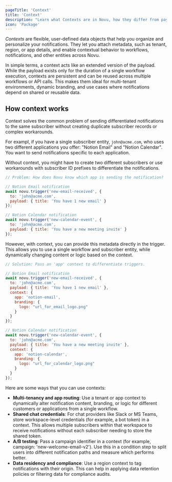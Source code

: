 ```yaml
---
pageTitle: 'Context'
title: 'Context'
description: "Learn what Contexts are in Novu, how they differ from payloads, and how they help you organize and personalize notifications across workflows."
icon: 'Package'
---
```


_Contexts_ are flexible, user-defined data objects that help you organize and personalize your notifications. They let you attach metadata, such as tenant, region, or app details, and enable contextual behavior to workflows, notifications, and other entities across Novu.

In simple terms, a context acts like an extended version of the payload. While the payload exists only for the duration of a single workflow execution, contexts are persistent and can be reused across multiple workflows or API calls. This makes them ideal for multi-tenant environments, dynamic branding, and use cases where notifications depend on shared or reusable data.

## How context works

Context solves the common problem of sending differentiated notifications to the same subscriber without creating duplicate subscriber records or complex workarounds.

For exampl, if you have a single subscriber entity, `john@acme.com`, who uses two different applications you offer: "Notion Email" and "Notion Calendar". You want to send notifications specific to each application.

Without context, you might have to create two different subscribers or use workarounds with subscriber ID prefixes to differentiate the notifications.

```javascript
// Problem: How does Novu know which app is sending the notification?

// Notion Email notification
await novu.trigger('new-email-received', {
  to: 'john@acme.com',
  payload: { title: 'You have 1 new email' }
});

// Notion Calendar notification  
await novu.trigger('new-calendar-event', {
  to: 'john@acme.com',
  payload: { title: 'You have a new meeting invite' }
});
```

However, with context, you can provide this metadata directly in the trigger. This allows you to use a single workflow and subscriber entity, while dynamically changing content or logic based on the context.

```javascript
// Solution: Pass an 'app' context to differentiate triggers.

// Notion Email notification
await novu.trigger('new-email-received', {
  to: 'john@acme.com',
  payload: { title: 'You have 1 new email' },
  context: {
    app: 'notion-email',
    branding: {
      logo: "url_for_email_logo.png"
    }
  }
});

// Notion Calendar notification  
await novu.trigger('new-calendar-event', {
  to: 'john@acme.com',
  payload: { title: 'You have a new meeting invite' },
  context: {
    app: 'notion-calendar',
    branding: {
      logo: "url_for_calendar_logo.png"
    }
  }
});
```

Here are some ways that you can use contexts:

- **Multi-tenancy and app routing**: Use a tenant or app context to dynamically alter notification content, branding, or logic for different customers or applications from a single workflow.
- **Shared chat credentials**: For chat providers like Slack or MS Teams, store workspace-level credentials (for example, a bot token) in a context. This allows multiple subscribers within that workspace to receive notifications without each subscriber needing to store the shared token.
- **A/B testing**: Pass a campaign identifier in a context (for example, campaign: 'new-welcome-email-v2'). Use this in a condition step to split users into different notification paths and measure which performs better.
- **Data residency and compliance**: Use a region context to tag notifications with their origin. This can help in applying data retention policies or filtering data for compliance audits.